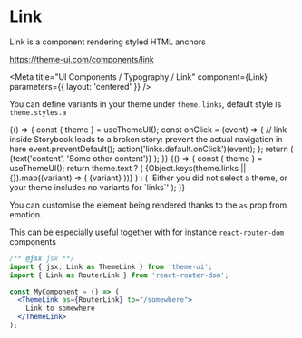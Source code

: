 
# Link

Link is a component rendering styled HTML anchors

https://theme-ui.com/components/link

<Meta title="UI Components / Typography / Link" component={Link} parameters={{ layout: 'centered' }} />

<Props of={Link} />

You can define variants in your theme under `theme.links`, default style is `theme.styles.a`

<Preview>
  <Story name="Default">
    {() => {
      const { theme } = useThemeUI();
      const onClick = (event) => {
        // link inside Storybook leads to a broken story: prevent the actual navigation in here
        event.preventDefault();
        action('links.default.onClick')(event);
      };
      return (
        <Link
          href={text('Href', '#')}
          rel={text('Rel', 'noopener noreferrer')}
          target={text('Target', '_blank')}
          variant={select('Variant', theme && theme.links ? Object.keys(theme.links || {}) : [], 'styles.a')}
          onClick={onClick}
        >
          {text('content', 'Some other content')}
        </Link>
      );
    }}
  </Story>
</Preview>

<Preview>
  <Story name="Theme variants">
    {() => {
      const { theme } = useThemeUI();
      return theme.text ? (
        <React.Fragment>
          {Object.keys(theme.links || {}).map((variant) => (
            <Link key={`link.${variant}`} variant={variant}>
              {variant}
            </Link>
          ))}
        </React.Fragment>
      ) : (
        'Either you did not select a theme, or your theme includes no variants for `links`'
      );
    }}
  </Story>
</Preview>

You can customise the element being rendered thanks to the `as` prop from emotion.

This can be especially useful together with for instance `react-router-dom` components

```jsx
/** @jsx jsx **/
import { jsx, Link as ThemeLink } from 'theme-ui';
import { Link as RouterLink } from 'react-router-dom';

const MyComponent = () => (
  <ThemeLink as={RouterLink} to="/somewhere">
    Link to somewhere
  </ThemeLink>
);
```
